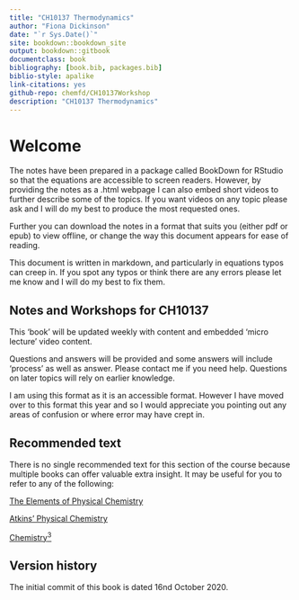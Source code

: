 ```yaml
--- 
title: "CH10137 Thermodynamics"
author: "Fiona Dickinson"
date: "`r Sys.Date()`"
site: bookdown::bookdown_site
output: bookdown::gitbook
documentclass: book
bibliography: [book.bib, packages.bib]
biblio-style: apalike
link-citations: yes
github-repo: chemfd/CH10137Workshop
description: "CH10137 Thermodynamics"
---
```

# Welcome {-}

The notes have been prepared in a package called BookDown for RStudio so that the equations are accessible to screen readers. However, by providing the notes as a .html webpage I can also embed short videos to further describe some of the topics. If you want videos on any topic please ask and I will do my best to produce the most requested ones.

Further you can download the notes in a format that suits you (either pdf or epub) to view offline, or change the way this document appears for ease of reading.

This document is written in markdown, and particularly in equations typos can creep in. If you spot any typos or think there are any errors please let me know and I will do my best to fix them. 

## Notes and Workshops for CH10137 {-}

This 'book' will be updated weekly with content and embedded 'micro lecture' video content.

Questions and answers will be provided and some answers will include 'process' as well as answer. Please contact me if you need help. Questions on later topics will rely on earlier knowledge.

I am using this format as it is an accessible format. However I have moved over to this format this year and so I would appreciate you pointing out any areas of confusion or where error may have crept in.

## Recommended text {-}

There is no single recommended text for this section of the course because multiple books can offer valuable extra insight. It may be useful for you to refer to any of the following:

[The Elements of Physical Chemistry](https://bath-ac-primo.hosted.exlibrisgroup.com/primo-explore/search?query=any,contains,Elements%20of%20physical%20chemistry&tab=local&sortby=date&vid=44BAT_VU1&facet=frbrgroupid,include,978286819&offset=0&pcAvailability=false)

[Atkins' Physical Chemistry](https://bath-ac-primo.hosted.exlibrisgroup.com/primo-explore/search?query=any,contains,physical%20chemistry%20de%20paula&tab=local&search_scope=CSCOP_44BAT_DEEP&sortby=date&vid=44BAT_VU1&facet=frbrgroupid,include,978327499&offset=0&pcAvailability=false)

[Chemistry^3^](https://bath-ac-primo.hosted.exlibrisgroup.com/primo-explore/search?query=any,contains,chemistry3&tab=local&search_scope=CSCOP_44BAT_DEEP&sortby=date&vid=44BAT_VU1&facet=frbrgroupid,include,978293871&offset=0&pcAvailability=false)


## Version history {-}


The initial commit of this book is dated 16nd October 2020.

